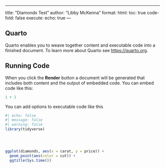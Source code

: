 ------------------------------------------------------------------------

title: "Diamonds Test" author: "Libby McKenna" format: html: toc: true code-fold: false execute: echo: true ---

## Quarto

Quarto enables you to weave together content and executable code into a finished document. To learn more about Quarto see <https://quarto.org>.

## Running Code

When you click the **Render** button a document will be generated that includes both content and the output of embedded code. You can embed code like this:

```r
1 + 1
```

You can add options to executable code like this

```r
#| echo: false
#| message: false
#| warning: false
library(tidyverse)


  
```

```r

ggplot(diamonds, aes(x = carat, y = price)) +
  geom_point(aes(color = cut)) +
  ggtitle(Sys.time())

```
